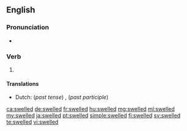 ==English==

===Pronunciation===
* {{IPA|/ˈswɛld/|lang=en}}

===Verb===
{{head|en|verb form}}

# {{en-past of|swell}}

====Translations====
{{trans-top|Simple past tense and past participle of swell}}
* Dutch: (''past tense'') {{t+|nl|zwol}}, {{t+|nl|zwollen}} (''past participle'') {{t+|nl|gezwollen}}
{{trans-mid}}
{{trans-bottom}}

[[ca:swelled]]
[[de:swelled]]
[[fr:swelled]]
[[hu:swelled]]
[[mg:swelled]]
[[ml:swelled]]
[[my:swelled]]
[[ja:swelled]]
[[pt:swelled]]
[[simple:swelled]]
[[fi:swelled]]
[[sv:swelled]]
[[te:swelled]]
[[vi:swelled]]